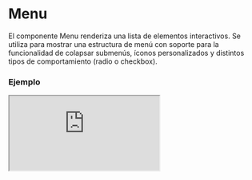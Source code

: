 
# Menu

El componente Menu renderiza una lista de elementos interactivos. Se utiliza para mostrar una estructura de menú con soporte para la funcionalidad de colapsar submenús, íconos personalizados y distintos tipos de comportamiento (radio o checkbox).

### Ejemplo

<Iframe src="https://fenextjs-component-storybook.vercel.app/iframe.html?args=&id=header-menu--index&viewMode=story" />

### Importacion

Para importar el componente Menu, se puede hacer desde fenextjs

```tsx copy
import { Menu } from "fenextjs";
```

### Parametros

| Parametro | Tipo | Requerido | Default | Descripcion |
| --------- | ---- | --------- | ------- | ----------- |
| items | ItemMenuProps[] | no | [] | Lista de elementos del menú. Cada uno debe cumplir con la interfaz `ItemMenuProps`. |
| iconArrow | ReactNode | no | \<Arrow /\> | Ícono que se muestra para los elementos colapsables del menú. |
| typeCollapse | 'radio' \| 'checkbox' | no | undefined | Tipo de comportamiento para los elementos colapsables del menú, ya sea radio o checkbox. |
| className | string | no | '' | Clase CSS para personalizar el contenedor principal del menú. |
| defaultShowSubMenu | boolean | no | false | Determina si los submenús deben mostrarse por defecto. |

### Storybook

Para ver el storybook del componente lo puede hacer con este [link](https://fenextjs-component-storybook.vercel.app/?path=/story/header-menu--index)

### Usos

- Menú básico

```tsx copy
<Menu items={[{ label: 'Home', link: '/' }, { label: 'About', link: '/about' }]} />
```

- Menú con ícono personalizado

```tsx copy
<Menu iconArrow={<CustomIcon />} items={[{ label: 'Home', link: '/' }, { label: 'Services', link: '/services' }]} />
```

- Menú con submenús desplegables

```tsx copy
<Menu defaultShowSubMenu={true} items={[{ label: 'Home', link: '/', defaultActive: true }, { label: 'Projects', link: '/projects' }]} />
```

